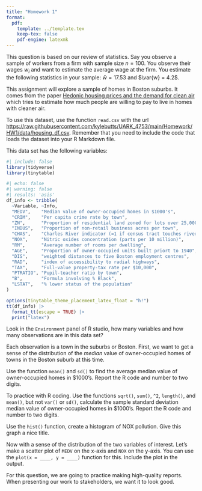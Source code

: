 ```yaml
---
title: "Homework 1"
format:
  pdf:
    template: ../template.tex
    keep-tex: false
    pdf-engine: latexmk
---
```


\section*{Review Questions}

\subsection*{Question 1}

\begin{enumerate}[label=(\alph*)]
  \item What does $\sum_{i = 1}^5 (i - 3)$ equal?

  \item Calculate the sample mean, $\bar{x} = \frac{1}{n} \sum_{i = 1}^n x_i$, where the sample observations are $x = (2, 7, 10, 6, 8)$ 
\end{enumerate}

\subsection*{Question 2}

This question is based on our review of statistics. 
Say you observe a sample of workers from a firm with sample size $n = 100$.
You observe their wages $w_i$ and want to estimate the average wage at the firm.
You estimate the following statistics in your sample: $\bar{w} = 17.53$ and $\var{w} = 4.2$.

\medskip
\begin{enumerate}[label=(\alph*)]
  \item Given this information what is the (approximate) sample distribution of the sample mean?

  \item Form a 95\% confidence interval for your sample mean. Interpret this in words.

  \item Another student claims the average worker earns \$17. 
  Using your confidence interval, would you reject this null with a 5\% significance level?
\end{enumerate}





\newpage
\section*{R Coding}

This assignment will explore a sample of homes in Boston suburbs. 
It comes from the paper [Hedonic housing prices and the demand for clean air](sciencedirect.com/science/article/pii/0095069678900062) which tries to estimate how much people are willing to pay to live in homes with cleaner air.

To use this dataset, use the function `read.csv` with the url <https://raw.githubusercontent.com/kylebutts/UARK_4753/main/Homework/HW1/data/housing_df.csv>.
Remember that you need to include the code that loads the dataset into your R Markdown file.

This data set has the following variables:
```r
#| include: false
library(tidyverse)
library(tinytable)
```

```r
#| echo: false
#| warning: false
#| results: 'asis'
df_info <- tribble(
  ~Variable, ~Info,
  "MEDV",    "Median value of owner-occupied homes in $1000's", 
  "CRIM",    "Per capita crime rate by town",
  "ZN",      "Proportion of residential land zoned for lots over 25,000 sq. ft.",
  "INDUS",   "Proportion of non-retail business acres per town",
  "CHAS",    "Charles River indicator (=1 if census tract touches river)",
  "NOX",     "Nitric oxides concentration (parts per 10 million)",
  "RM",      "Average number of rooms per dwelling",
  "AGE",     "Proportion of owner-occupied units built priort to 1940",
  "DIS",     "weighted distances to five Boston employment centres",
  "RAD",     "index of accessibility to radial highways",
  "TAX",     "Full-value property-tax rate per $10,000",
  "PTRATIO", "Pupil-teacher ratio by town",
  "B",       "Formula involving % Black",
  "LSTAT",   "% lower status of the population"
)

options(tinytable_theme_placement_latex_float = "h!")
tt(df_info) |>
  format_tt(escape = TRUE) |>  
  print("latex")
```

\subsection*{Question 1}

Look in the `Environment` panel of R studio, how many variables and how many observations are in this data set? 


\subsection*{Question 2}

Each observation is a town in the suburbs or Boston. First, we want to get a sense of the distribution of the *median* value of owner-occupied homes of towns in the Boston suburb at this time. 

Use the function `mean()` and `sd()` to find the average median value of owner-occupied homes in $1000’s. Report the R code and number to two digits.


\subsection*{Question 3}

To practice with R coding. Use the functions `sqrt()`, `sum()`, `^2`, `length()`, and `mean()`, but not `var()` or `sd()`, calculate the sample standard deviation median value of owner-occupied homes in $1000’s. Report the R code and number to two digits.




\subsection*{Question 4}

Use the `hist()` function, create a histogram of NOX pollution. Give this graph a nice title.



\subsection*{Question 5}

Now with a sense of the distribution of the two variables of interest. Let's make a scatter plot of `MEDV` on the x-axis and `NOX` on the y-axis. You can use the `plot(x = ____, y = ____)` function for this. Include the plot in the output. 

For this question, we are going to practice making high-quality reports. When presenting our work to stakeholders, we want it to look good. 
\begin{itemize}
  \item The stakeholders want readable axis titles. Use the function arguments \texttt{xlab = ""}, and \texttt{ylab = ""} to improve the axis labels.
  
  \item Our figure needs a title. Use the chunk option \texttt{fig.cap = ""} to describe the relationship between neighborhood NOX levels and home prices. 

  \item The stakeholders do not care about the code used to generate the figure. Let's hide it for this question using the chunk option \texttt{echo = FALSE}
\end{itemize}







